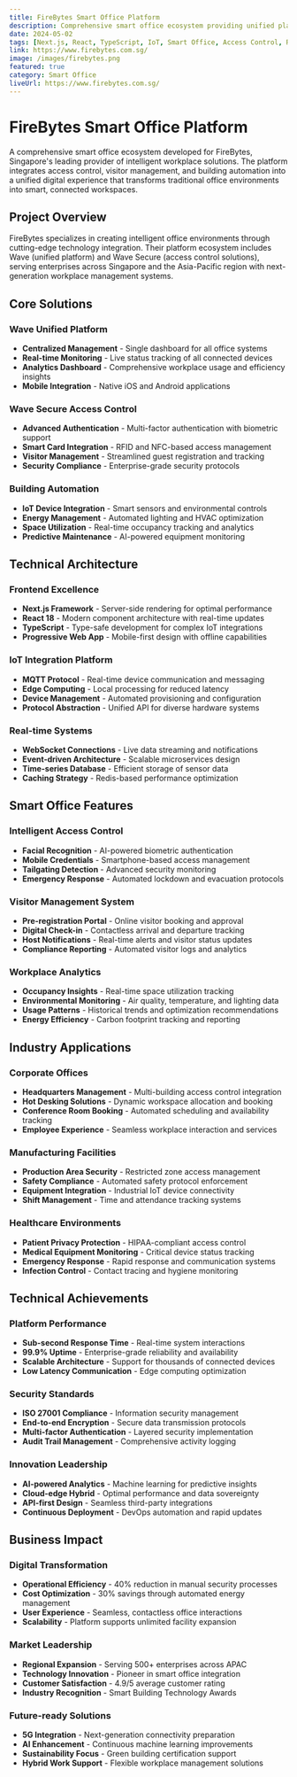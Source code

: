 ```yaml
---
title: FireBytes Smart Office Platform
description: Comprehensive smart office ecosystem providing unified platform solutions for access control, visitor management, and building automation. Empowering modern workplaces with intelligent IoT integration and seamless user experiences.
date: 2024-05-02
tags: [Next.js, React, TypeScript, IoT, Smart Office, Access Control, Real-time Systems]
link: https://www.firebytes.com.sg/
image: /images/firebytes.png
featured: true
category: Smart Office
liveUrl: https://www.firebytes.com.sg/
---
```


# FireBytes Smart Office Platform

A comprehensive smart office ecosystem developed for FireBytes, Singapore's leading provider of intelligent workplace solutions. The platform integrates access control, visitor management, and building automation into a unified digital experience that transforms traditional office environments into smart, connected workspaces.

## Project Overview

FireBytes specializes in creating intelligent office environments through cutting-edge technology integration. Their platform ecosystem includes Wave (unified platform) and Wave Secure (access control solutions), serving enterprises across Singapore and the Asia-Pacific region with next-generation workplace management systems.

## Core Solutions

### Wave Unified Platform
- **Centralized Management** - Single dashboard for all office systems
- **Real-time Monitoring** - Live status tracking of all connected devices
- **Analytics Dashboard** - Comprehensive workplace usage and efficiency insights
- **Mobile Integration** - Native iOS and Android applications

### Wave Secure Access Control
- **Advanced Authentication** - Multi-factor authentication with biometric support
- **Smart Card Integration** - RFID and NFC-based access management
- **Visitor Management** - Streamlined guest registration and tracking
- **Security Compliance** - Enterprise-grade security protocols

### Building Automation
- **IoT Device Integration** - Smart sensors and environmental controls
- **Energy Management** - Automated lighting and HVAC optimization
- **Space Utilization** - Real-time occupancy tracking and analytics
- **Predictive Maintenance** - AI-powered equipment monitoring

## Technical Architecture

### Frontend Excellence
- **Next.js Framework** - Server-side rendering for optimal performance
- **React 18** - Modern component architecture with real-time updates
- **TypeScript** - Type-safe development for complex IoT integrations
- **Progressive Web App** - Mobile-first design with offline capabilities

### IoT Integration Platform
- **MQTT Protocol** - Real-time device communication and messaging
- **Edge Computing** - Local processing for reduced latency
- **Device Management** - Automated provisioning and configuration
- **Protocol Abstraction** - Unified API for diverse hardware systems

### Real-time Systems
- **WebSocket Connections** - Live data streaming and notifications
- **Event-driven Architecture** - Scalable microservices design
- **Time-series Database** - Efficient storage of sensor data
- **Caching Strategy** - Redis-based performance optimization

## Smart Office Features

### Intelligent Access Control
- **Facial Recognition** - AI-powered biometric authentication
- **Mobile Credentials** - Smartphone-based access management
- **Tailgating Detection** - Advanced security monitoring
- **Emergency Response** - Automated lockdown and evacuation protocols

### Visitor Management System
- **Pre-registration Portal** - Online visitor booking and approval
- **Digital Check-in** - Contactless arrival and departure tracking
- **Host Notifications** - Real-time alerts and visitor status updates
- **Compliance Reporting** - Automated visitor logs and analytics

### Workplace Analytics
- **Occupancy Insights** - Real-time space utilization tracking
- **Environmental Monitoring** - Air quality, temperature, and lighting data
- **Usage Patterns** - Historical trends and optimization recommendations
- **Energy Efficiency** - Carbon footprint tracking and reporting

## Industry Applications

### Corporate Offices
- **Headquarters Management** - Multi-building access control integration
- **Hot Desking Solutions** - Dynamic workspace allocation and booking
- **Conference Room Booking** - Automated scheduling and availability tracking
- **Employee Experience** - Seamless workplace interaction and services

### Manufacturing Facilities
- **Production Area Security** - Restricted zone access management
- **Safety Compliance** - Automated safety protocol enforcement
- **Equipment Integration** - Industrial IoT device connectivity
- **Shift Management** - Time and attendance tracking systems

### Healthcare Environments
- **Patient Privacy Protection** - HIPAA-compliant access control
- **Medical Equipment Monitoring** - Critical device status tracking
- **Emergency Response** - Rapid response and communication systems
- **Infection Control** - Contact tracing and hygiene monitoring

## Technical Achievements

### Platform Performance
- **Sub-second Response Time** - Real-time system interactions
- **99.9% Uptime** - Enterprise-grade reliability and availability
- **Scalable Architecture** - Support for thousands of connected devices
- **Low Latency Communication** - Edge computing optimization

### Security Standards
- **ISO 27001 Compliance** - Information security management
- **End-to-end Encryption** - Secure data transmission protocols
- **Multi-factor Authentication** - Layered security implementation
- **Audit Trail Management** - Comprehensive activity logging

### Innovation Leadership
- **AI-powered Analytics** - Machine learning for predictive insights
- **Cloud-edge Hybrid** - Optimal performance and data sovereignty
- **API-first Design** - Seamless third-party integrations
- **Continuous Deployment** - DevOps automation and rapid updates

## Business Impact

### Digital Transformation
- **Operational Efficiency** - 40% reduction in manual security processes
- **Cost Optimization** - 30% savings through automated energy management
- **User Experience** - Seamless, contactless office interactions
- **Scalability** - Platform supports unlimited facility expansion

### Market Leadership
- **Regional Expansion** - Serving 500+ enterprises across APAC
- **Technology Innovation** - Pioneer in smart office integration
- **Customer Satisfaction** - 4.9/5 average customer rating
- **Industry Recognition** - Smart Building Technology Awards

### Future-ready Solutions
- **5G Integration** - Next-generation connectivity preparation
- **AI Enhancement** - Continuous machine learning improvements
- **Sustainability Focus** - Green building certification support
- **Hybrid Work Support** - Flexible workplace management solutions
